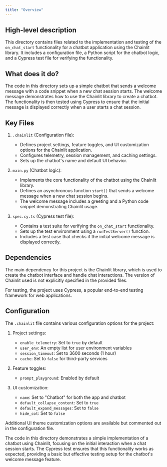 ```yaml
---
title: "Overview"
---
```


## High-level description
This directory contains files related to the implementation and testing of the `on_chat_start` functionality for a chatbot application using the Chainlit library. It includes a configuration file, a Python script for the chatbot logic, and a Cypress test file for verifying the functionality.

## What does it do?
The code in this directory sets up a simple chatbot that sends a welcome message with a code snippet when a new chat session starts. The welcome message demonstrates how to use the Chainlit library to create a chatbot. The functionality is then tested using Cypress to ensure that the initial message is displayed correctly when a user starts a chat session.

## Key Files

1. `.chainlit` (Configuration file):
   - Defines project settings, feature toggles, and UI customization options for the Chainlit application.
   - Configures telemetry, session management, and caching settings.
   - Sets up the chatbot's name and default UI behavior.

2. `main.py` (Chatbot logic):
   - Implements the core functionality of the chatbot using the Chainlit library.
   - Defines an asynchronous function `start()` that sends a welcome message when a new chat session begins.
   - The welcome message includes a greeting and a Python code snippet demonstrating Chainlit usage.

3. `spec.cy.ts` (Cypress test file):
   - Contains a test suite for verifying the `on_chat_start` functionality.
   - Sets up the test environment using a `runTestServer()` function.
   - Includes a test case that checks if the initial welcome message is displayed correctly.

## Dependencies
The main dependency for this project is the Chainlit library, which is used to create the chatbot interface and handle chat interactions. The version of Chainlit used is not explicitly specified in the provided files.

For testing, the project uses Cypress, a popular end-to-end testing framework for web applications.

## Configuration
The `.chainlit` file contains various configuration options for the project:

1. Project settings:
   - `enable_telemetry`: Set to `true` by default
   - `user_env`: An empty list for user environment variables
   - `session_timeout`: Set to 3600 seconds (1 hour)
   - `cache`: Set to `false` for third-party services

2. Feature toggles:
   - `prompt_playground`: Enabled by default

3. UI customization:
   - `name`: Set to "Chatbot" for both the app and chatbot
   - `default_collapse_content`: Set to `true`
   - `default_expand_messages`: Set to `false`
   - `hide_cot`: Set to `false`

Additional UI theme customization options are available but commented out in the configuration file.

The code in this directory demonstrates a simple implementation of a chatbot using Chainlit, focusing on the initial interaction when a chat session starts. The Cypress test ensures that this functionality works as expected, providing a basic but effective testing setup for the chatbot's welcome message feature.
